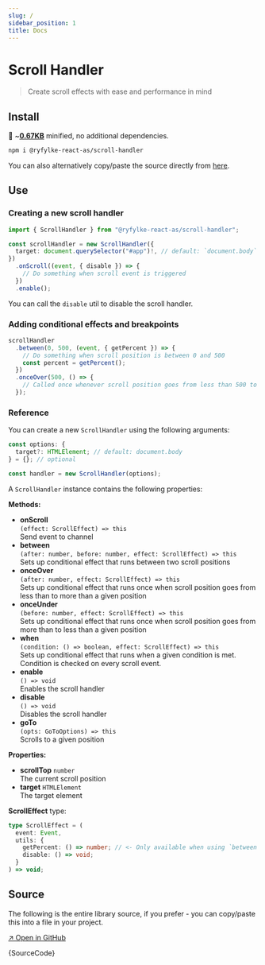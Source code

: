 ```yaml
---
slug: /
sidebar_position: 1
title: Docs
---
```



# Scroll Handler

> Create scroll effects with ease and performance in mind

## Install

💾 ~[**0.67KB**](https://bundlephobia.com/package/typesafe-custom-events) minified, no additional dependencies.

```bash
npm i @ryfylke-react-as/scroll-handler
```

You can also alternatively copy/paste the source directly from [here](#source).

## Use

### Creating a new scroll handler

```typescript
import { ScrollHandler } from "@ryfylke-react-as/scroll-handler";

const scrollHandler = new ScrollHandler({
  target: document.querySelector("#app")!, // default: `document.body`
})
  .onScroll((event, { disable }) => {
    // Do something when scroll event is triggered
  })
  .enable();
```

You can call the `disable` util to disable the scroll handler.

### Adding conditional effects and breakpoints

```typescript
scrollHandler
  .between(0, 500, (event, { getPercent }) => {
    // Do something when scroll position is between 0 and 500
    const percent = getPercent();
  })
  .onceOver(500, () => {
    // Called once whenever scroll position goes from less than 500 to more than 500
  });
```

### Reference

You can create a new `ScrollHandler` using the following arguments:

```typescript
const options: {
  target?: HTMLElement; // default: document.body
} = {}; // optional

const handler = new ScrollHandler(options);
```

A `ScrollHandler` instance contains the following properties:

**Methods:**

- **onScroll**  
  `(effect: ScrollEffect) => this`  
  Send event to channel
- **between**  
  `(after: number, before: number, effect: ScrollEffect) => this`  
  Sets up conditional effect that runs between two scroll positions
- **onceOver**  
  `(after: number, effect: ScrollEffect) => this`  
  Sets up conditional effect that runs once when scroll position goes from less than to more than a given position
- **onceUnder**  
  `(before: number, effect: ScrollEffect) => this`  
  Sets up conditional effect that runs once when scroll position goes from more than to less than a given position
- **when**  
  `(condition: () => boolean, effect: ScrollEffect) => this`  
  Sets up conditional effect that runs when a given condition is met. Condition is checked on every scroll event.
- **enable**  
  `() => void`  
  Enables the scroll handler
- **disable**  
  `() => void`  
  Disables the scroll handler
- **goTo**  
  `(opts: GoToOptions) => this`  
  Scrolls to a given position

**Properties:**

- **scrollTop** `number`  
  The current scroll position
- **target** `HTMLElement`  
  The target element

**ScrollEffect** type:

```typescript
type ScrollEffect = (
  event: Event,
  utils: {
    getPercent: () => number; // <- Only available when using `between`
    disable: () => void;
  }
) => void;
```

## Source

The following is the entire library source, if you prefer - you can copy/paste this into a file in your project.

[↗ Open in GitHub](https://github.com/ryfylke-react-as/scroll-handler/blob/master/src/index.ts)

<CodeBlock language="typescript">{SourceCode}</CodeBlock>

